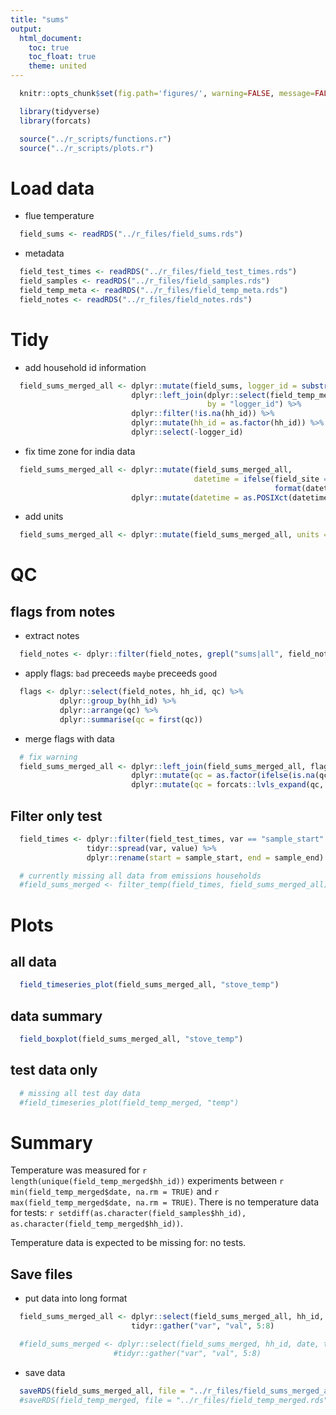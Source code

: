 ```yaml
---
title: "sums"
output:
  html_document:
    toc: true
    toc_float: true
    theme: united
---
```


```r
  knitr::opts_chunk$set(fig.path='figures/', warning=FALSE, message=FALSE, cache=TRUE)
```

```r
  library(tidyverse)
  library(forcats)
```

```r
  source("../r_scripts/functions.r")
  source("../r_scripts/plots.r")
```

# Load data

* flue temperature

```r
  field_sums <- readRDS("../r_files/field_sums.rds")
```

* metadata

```r
  field_test_times <- readRDS("../r_files/field_test_times.rds")
  field_samples <- readRDS("../r_files/field_samples.rds")
  field_temp_meta <- readRDS("../r_files/field_temp_meta.rds")
  field_notes <- readRDS("../r_files/field_notes.rds")
```

# Tidy

* add household id information

```r
  field_sums_merged_all <- dplyr::mutate(field_sums, logger_id = substring(field_sums$logger_id, 13, 16)) %>%
                           dplyr::left_join(dplyr::select(field_temp_meta, logger_id, hh_id, field_site),
                                            by = "logger_id") %>%
                           dplyr::filter(!is.na(hh_id)) %>%
                           dplyr::mutate(hh_id = as.factor(hh_id)) %>%  # should alaready be factor
                           dplyr::select(-logger_id)
```

* fix time zone for india data

```r
  field_sums_merged_all <- dplyr::mutate(field_sums_merged_all,
                                         datetime = ifelse(field_site == "india",
                                                           format(datetime, tz = "Asia/Calcutta"), datetime)) %>%
                           dplyr::mutate(datetime = as.POSIXct(datetime, format = "%Y-%m-%d %H:%M:%S"))
```

* add units
```r
  field_sums_merged_all <- dplyr::mutate(field_sums_merged_all, units = "degrees Celsius")
```

# QC

## flags from notes

* extract notes

```r
  field_notes <- dplyr::filter(field_notes, grepl("sums|all", field_notes$inst) == TRUE)
```

* apply flags: `bad` preceeds `maybe` preceeds `good`

```r
  flags <- dplyr::select(field_notes, hh_id, qc) %>%
           dplyr::group_by(hh_id) %>%
           dplyr::arrange(qc) %>%
           dplyr::summarise(qc = first(qc))
```

* merge flags with data

```r
  # fix warning
  field_sums_merged_all <- dplyr::left_join(field_sums_merged_all, flags, by = "hh_id") %>%
                           dplyr::mutate(qc = as.factor(ifelse(is.na(qc), "ok", as.character(qc)))) %>%
                           dplyr::mutate(qc = forcats::lvls_expand(qc, c("bad", "maybe", "ok")))
```

## Filter only test

```r
  field_times <- dplyr::filter(field_test_times, var == "sample_start" | var == "sample_end") %>%
                 tidyr::spread(var, value) %>%
                 dplyr::rename(start = sample_start, end = sample_end)
```

```r
  # currently missing all data from emissions households
  #field_sums_merged <- filter_temp(field_times, field_sums_merged_all)
```

# Plots

## all data

```r
  field_timeseries_plot(field_sums_merged_all, "stove_temp")
```

## data summary

```r
  field_boxplot(field_sums_merged_all, "stove_temp")
```

## test data only

```r
  # missing all test day data
  #field_timeseries_plot(field_temp_merged, "temp")
```

# Summary

Temperature was measured for `r length(unique(field_temp_merged$hh_id))` experiments between `r min(field_temp_merged$date, na.rm = TRUE)` and `r max(field_temp_merged$date, na.rm = TRUE)`. There is no temperature data for tests: `r setdiff(as.character(field_samples$hh_id), as.character(field_temp_merged$hh_id))`.

Temperature data is expected to be missing for: no tests.

## Save files

* put data into long format

```r
  field_sums_merged_all <- dplyr::select(field_sums_merged_all, hh_id, date, time, datetime, stove_temp, units, qc, field_site) %>%
                           tidyr::gather("var", "val", 5:8)

  #field_sums_merged <- dplyr::select(field_sums_merged, hh_id, date, time, datetime, stove_temp, units, qc, field_site) %>%
                       #tidyr::gather("var", "val", 5:8)
```

* save data

```r
  saveRDS(field_sums_merged_all, file = "../r_files/field_sums_merged_all.rds")
  #saveRDS(field_temp_merged, file = "../r_files/field_temp_merged.rds")
```
